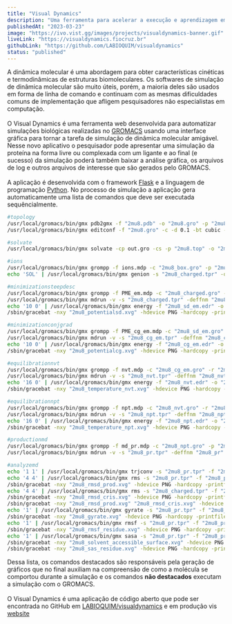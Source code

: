```yaml
---
title: "Visual Dynamics"
description: "Uma ferramenta para acelerar a execução e aprendizagem em simulação de dinâmicas moleculares."
publishedAt: "2023-03-23"
image: "https://ivo.vist.gg/images/projects/visualdynamics-banner.gif"
liveLink: "https://visualdynamics.fiocruz.br"
githubLink: "https://github.com/LABIOQUIM/visualdynamics"
status: "published"
---
```


A dinâmica molecular é uma abordagem para obter características cinéticas e termodinâmicas de estruturas biomoleculares. Os softwares de simulação de dinâmica molecular são muito úteis, porém, a maioria deles são usados em forma de linha de comando e continuam com as mesmas dificuldades comuns de implementação que afligem pesquisadores não especialistas em computação. 
\
\
O Visual Dynamics é uma ferramenta web desenvolvida para automatizar simulações biológicas realizadas no [GROMACS](https://www.gromacs.org) usando uma interface gráfica para tornar a tarefa de simulação de dinâmica molecular amigável. Nesse novo aplicativo o pesquisador pode apresentar uma simulação da proteína na forma livre ou complexada com um ligante e ao final (e sucesso) da simulação poderá também baixar a análise gráfica, os arquivos de log e outros arquivos de interesse que são gerados pelo GROMACS.
\
\
A aplicação é desenvolvida com o framework [Flask](https://flask.palletsprojects.com) e a linguagem de programação [Python](https://www.python.org). No processo de simulação a aplicação gera automaticamente uma lista de comandos que deve ser executada sequêncialmente.

```sh showLineNumbers title="Lista de comandos gerada pelo Visual Dynamics para uma dinâmica de molécula livre (APO) com a molécula 2mu8." {16,22,28,34,43,45,46,48,50,52,53}
#topology
/usr/local/gromacs/bin/gmx pdb2gmx -f "2mu8.pdb" -o "2mu8.gro" -p "2mu8.top" -ff gromos53a6 -water spc -ignh -missing
/usr/local/gromacs/bin/gmx editconf -f "2mu8.gro" -c -d 0.1 -bt cubic -o

#solvate
/usr/local/gromacs/bin/gmx solvate -cp out.gro -cs -p "2mu8.top" -o "2mu8_box"

#ions
/usr/local/gromacs/bin/gmx grompp -f ions.mdp -c "2mu8_box.gro" -p "2mu8.top" -o "2mu8_charged" -maxwarn 2
echo 'SOL' | /usr/local/gromacs/bin/gmx genion -s "2mu8_charged.tpr" -o "2mu8_charged" -p "2mu8.top" -neutral

#minimizationsteepdesc
/usr/local/gromacs/bin/gmx grompp -f PME_em.mdp -c "2mu8_charged.gro" -p "2mu8.top" -o "2mu8_charged" -maxwarn 2
/usr/local/gromacs/bin/gmx mdrun -v -s "2mu8_charged.tpr" -deffnm "2mu8_sd_em"
echo '10 0' | /usr/local/gromacs/bin/gmx energy -f "2mu8_sd_em.edr" -o "2mu8_potentialsd.xvg"
/sbin/gracebat -nxy "2mu8_potentialsd.xvg" -hdevice PNG -hardcopy -printfile "../graficos/2mu8_potentialsd.png"

#minimizationconjgrad
/usr/local/gromacs/bin/gmx grompp -f PME_cg_em.mdp -c "2mu8_sd_em.gro" -p "2mu8.top" -o "2mu8_cg_em" -maxwarn 2
/usr/local/gromacs/bin/gmx mdrun -v -s "2mu8_cg_em.tpr" -deffnm "2mu8_cg_em"
echo '10 0' | /usr/local/gromacs/bin/gmx energy -f "2mu8_cg_em.edr" -o "2mu8_potentialcg.xvg"
/sbin/gracebat -nxy "2mu8_potentialcg.xvg" -hdevice PNG -hardcopy -printfile "../graficos/2mu8_potentialcg.png"

#equilibrationnvt
/usr/local/gromacs/bin/gmx grompp -f nvt.mdp -c "2mu8_cg_em.gro" -r "2mu8_cg_em.gro" -p "2mu8.top" -o "2mu8_nvt.tpr" -maxwarn 2
/usr/local/gromacs/bin/gmx mdrun -v -s "2mu8_nvt.tpr" -deffnm "2mu8_nvt"
echo '16 0' | /usr/local/gromacs/bin/gmx energy -f "2mu8_nvt.edr" -o "2mu8_temperature_nvt.xvg"
/sbin/gracebat -nxy "2mu8_temperature_nvt.xvg" -hdevice PNG -hardcopy -printfile "../graficos/2mu8_temperature_nvt.png"

#equilibrationnpt
/usr/local/gromacs/bin/gmx grompp -f npt.mdp -c "2mu8_nvt.gro" -r "2mu8_nvt.gro" -p "2mu8.top" -o "2mu8_npt.tpr" -maxwarn 2
/usr/local/gromacs/bin/gmx mdrun -v -s "2mu8_npt.tpr" -deffnm "2mu8_npt"
echo '16 0' | /usr/local/gromacs/bin/gmx energy -f "2mu8_npt.edr" -o "2mu8_temperature_npt.xvg"
/sbin/gracebat -nxy "2mu8_temperature_npt.xvg" -hdevice PNG -hardcopy -printfile "../graficos/2mu8_temperature_npt.png"

#productionmd
/usr/local/gromacs/bin/gmx grompp -f md_pr.mdp -c "2mu8_npt.gro" -p "2mu8.top" -o "2mu8_pr" -maxwarn 2
/usr/local/gromacs/bin/gmx mdrun -v -s "2mu8_pr.tpr" -deffnm "2mu8_pr"

#analyzemd
echo '1 1' | /usr/local/gromacs/bin/gmx trjconv -s "2mu8_pr.tpr" -f "2mu8_pr.xtc" -o "2mu8_pr_PBC.xtc" -pbc mol -center
echo '4 4' | /usr/local/gromacs/bin/gmx rms -s "2mu8_pr.tpr" -f "2mu8_pr_PBC.xtc" -o "2mu8_rmsd_prod.xvg" -tu ns
/sbin/gracebat -nxy "2mu8_rmsd_prod.xvg" -hdevice PNG -hardcopy -printfile "../graficos/2mu8_rmsd_prod.png"
echo '4 4' | /usr/local/gromacs/bin/gmx rms -s "2mu8_charged.tpr" -f "2mu8_pr_PBC.xtc" -o "2mu8_rmsd_cris.xvg" -tu ns
/sbin/gracebat -nxy "2mu8_rmsd_cris.xvg" -hdevice PNG -hardcopy -printfile "../graficos/2mu8_rmsd_cris.png"
/sbin/gracebat -nxy "2mu8_rmsd_prod.xvg" "2mu8_rmsd_cris.xvg" -hdevice PNG -hardcopy -printfile "../graficos/2mu8_rmsd_prod_cris.png"
echo '1' | /usr/local/gromacs/bin/gmx gyrate -s "2mu8_pr.tpr" -f "2mu8_pr_PBC.xtc" -o "2mu8_gyrate.xvg"
/sbin/gracebat -nxy "2mu8_gyrate.xvg" -hdevice PNG -hardcopy -printfile "../graficos/2mu8_gyrate.png"
echo '1' | /usr/local/gromacs/bin/gmx rmsf -s "2mu8_pr.tpr" -f "2mu8_pr_PBC.xtc" -o "2mu8_rmsf_residue.xvg" -res
/sbin/gracebat -nxy "2mu8_rmsf_residue.xvg" -hdevice PNG -hardcopy -printfile "../graficos/2mu8_rmsf_residue.png"
echo '1' | /usr/local/gromacs/bin/gmx sasa -s "2mu8_pr.tpr" -f "2mu8_pr_PBC.xtc" -o "2mu8_solvent_accessible_surface.xvg" -or "2mu8_sas_residue.xvg"
/sbin/gracebat -nxy "2mu8_solvent_accessible_surface.xvg" -hdevice PNG -hardcopy -printfile "../graficos/2mu8_solvent_accessible_surface.png"
/sbin/gracebat -nxy "2mu8_sas_residue.xvg" -hdevice PNG -hardcopy -printfile "../graficos/2mu8_sas_residue.png"
```

Dessa lista, os comandos destacados são responsáveis pela geração de gráficos que no final auxiliam na compreensão de como a molécula se comportou durante a simulação e os comandos **não destacados** executam a simulação com o GROMACS.
\
\
O Visual Dynamics é uma aplicação de código aberto que pode ser encontrada no GitHub em [LABIOQUIM/visualdynamics](https://github.com/LABIOQUIM/visualdynamics) e em produção vis [website](https://visualdynamics.fiocruz.br)
